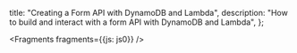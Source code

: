   title: "Creating a Form API with DynamoDB and Lambda",
  description: "How to build and interact with a form API with DynamoDB and Lambda",
};


<Fragments fragments={{js: js0}} />
